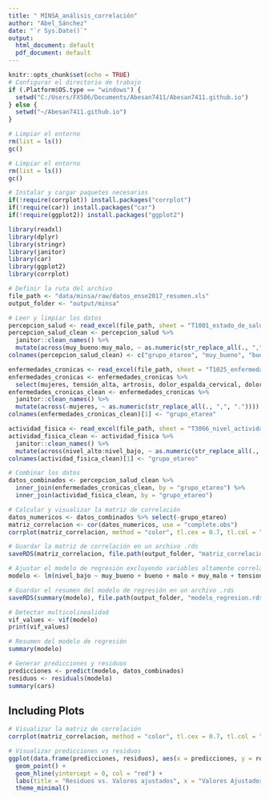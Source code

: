 ```yaml
---
title: " MINSA_análisis_correlación"
author: "Abel_Sánchez"
date: "`r Sys.Date()`"
output:
  html_document: default
  pdf_document: default
---
```


```r
knitr::opts_chunk$set(echo = TRUE)
# Configurar el directorio de trabajo
if (.Platform$OS.type == "windows") {
  setwd("C:/Users/FX506/Documents/Abesan7411/Abesan7411.github.io")
} else {
  setwd("~/Abesan7411.github.io")
}

# Limpiar el entorno
rm(list = ls())
gc()

# Limpiar el entorno
rm(list = ls())
gc()

# Instalar y cargar paquetes necesarios
if(!require(corrplot)) install.packages("corrplot")
if(!require(car)) install.packages("car")
if(!require(ggplot2)) install.packages("ggplot2")

library(readxl)
library(dplyr)
library(stringr)
library(janitor)
library(car)
library(ggplot2)
library(corrplot)

# Definir la ruta del archivo
file_path <- "data/minsa/raw/datos_ense2017_resumen.xls"
output_folder <- "output/minsa"

# Leer y limpiar los datos
percepcion_salud <- read_excel(file_path, sheet = "T1001_estado_de_salud", range = "A1:F9", col_types = "text")
percepcion_salud_clean <- percepcion_salud %>%
  janitor::clean_names() %>%
  mutate(across(muy_bueno:muy_malo, ~ as.numeric(str_replace_all(., ",", "."))))
colnames(percepcion_salud_clean) <- c("grupo_etareo", "muy_bueno", "bueno", "regular", "malo", "muy_malo")

enfermedades_cronicas <- read_excel(file_path, sheet = "T1025_enfermedades_cronicas", range = "A1:AF9", col_types = "text")
enfermedades_cronicas <- enfermedades_cronicas %>%
  select(mujeres, tensión_alta, artrosis, dolor_espalda_cervical, dolor_espalda_lumbar, diabetes, colesterol_alto)
enfermedades_cronicas_clean <- enfermedades_cronicas %>%
  janitor::clean_names() %>%
  mutate(across(-mujeres, ~ as.numeric(str_replace_all(., ",", "."))))
colnames(enfermedades_cronicas_clean)[1] <- "grupo_etareo"

actividad_fisica <- read_excel(file_path, sheet = "T3066_nivel_actividad_fisica", range = "A1:D9", col_types = "text")
actividad_fisica_clean <- actividad_fisica %>%
  janitor::clean_names() %>%
  mutate(across(nivel_alto:nivel_bajo, ~ as.numeric(str_replace_all(., ",", "."))))
colnames(actividad_fisica_clean)[1] <- "grupo_etareo"

# Combinar los datos
datos_combinados <- percepcion_salud_clean %>%
  inner_join(enfermedades_cronicas_clean, by = "grupo_etareo") %>%
  inner_join(actividad_fisica_clean, by = "grupo_etareo")

# Calcular y visualizar la matriz de correlación
datos_numericos <- datos_combinados %>% select(-grupo_etareo)
matriz_correlacion <- cor(datos_numericos, use = "complete.obs")
corrplot(matriz_correlacion, method = "color", tl.cex = 0.7, tl.col = "black")

# Guardar la matriz de correlación en un archivo .rds
saveRDS(matriz_correlacion, file.path(output_folder, "matriz_correlacion.rds"))

# Ajustar el modelo de regresión excluyendo variables altamente correlacionadas
modelo <- lm(nivel_bajo ~ muy_bueno + bueno + malo + muy_malo + tension_alta + artrosis, data = datos_combinados)

# Guardar el resumen del modelo de regresión en un archivo .rds
saveRDS(summary(modelo), file.path(output_folder, "modelo_regresion.rds"))

# Detectar multicolinealidad
vif_values <- vif(modelo)
print(vif_values)

# Resumen del modelo de regresión
summary(modelo)

# Generar predicciones y residuos
predicciones <- predict(modelo, datos_combinados)
residuos <- residuals(modelo)
summary(cars)
```

## Including Plots

```r
# Visualizar la matriz de correlación
corrplot(matriz_correlacion, method = "color", tl.cex = 0.7, tl.col = "black")

# Visualizar predicciones vs residuos
ggplot(data.frame(predicciones, residuos), aes(x = predicciones, y = residuos)) +
  geom_point() +
  geom_hline(yintercept = 0, col = "red") +
  labs(title = "Residuos vs. Valores ajustados", x = "Valores Ajustados", y = "Residuos") +
  theme_minimal()
```